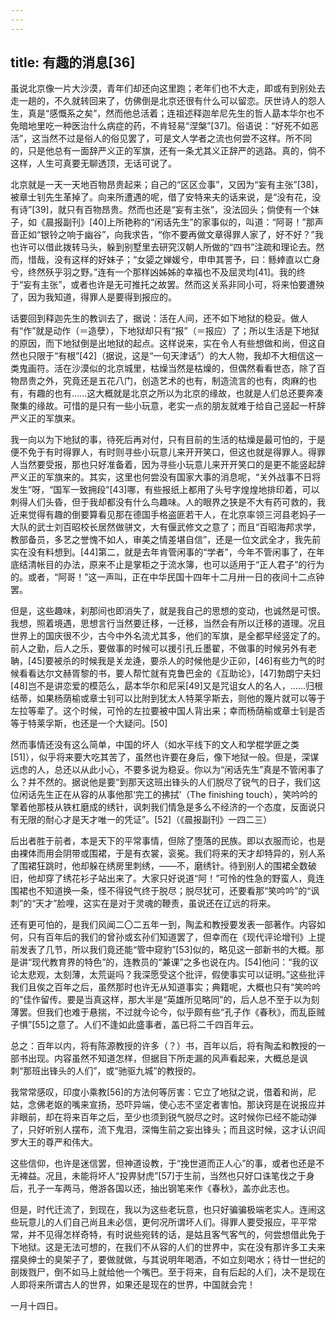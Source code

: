 ```yaml
---
---
---
```

title: 有趣的消息[36]
---




虽说北京像一片大沙漠，青年们却还向这里跑；老年们也不大走，即或有到别处去走一趟的，不久就转回来了，仿佛倒是北京还很有什么可以留恋。厌世诗人的怨人生，真是“感慨系之矣”，然而他总活着；连祖述释迦牟尼先生的哲人勗本华尔也不免暗地里吃一种医治什么病症的药，不肯轻易“涅槃”[37]。俗语说：“好死不如恶活”，这当然不过是俗人的俗见罢了，可是文人学者之流也何尝不这样。所不同的，只是他总有一面辞严义正的军旗，还有一条尤其义正辞严的逃路。真的，倘不这样，人生可真要无聊透顶，无话可说了。

北京就是一天一天地百物昂贵起来；自己的“区区佥事”，又因为“妄有主张”[38]，被章士钊先生革掉了。向来所遭遇的呢，借了安特来夫的话来说，是“没有花，没有诗”[39]，就只有百物昂贵。然而也还是“妄有主张”，没法回头；倘使有一个妹子，如《晨报副刊》[40]上所艳称的“闲话先生”的家事似的，叫道：“阿哥！”那声音正如“银铃之响于幽谷”，向我求告，“你不要再做文章得罪人家了，好不好？”我也许可以借此拨转马头，躲到别墅里去研究汉朝人所做的“四书”注疏和理论去。然而，惜哉，没有这样的好妹子；“女媭之婵媛兮，申申其詈予，曰：鲧婞直以亡身兮，终然殀乎羽之野。”连有一个那样凶姊姊的幸福也不及屈灵均[41]。我的终于“妄有主张”，或者也许是无可推托之故罢。然而这关系非同小可，将来怕要遭殃了，因为我知道，得罪人是要得到报应的。

话要回到释迦先生的教训去了，据说：活在人间，还不如下地狱的稳妥。做人有“作”就是动作（＝造孽），下地狱却只有“报”（＝报应）了；所以生活是下地狱的原因，而下地狱倒是出地狱的起点。这样说来，实在令人有些想做和尚，但这自然也只限于“有根”[42]（据说，这是“一句天津话”）的大人物，我却不大相信这一类鬼画符。活在沙漠似的北京城里，枯燥当然是枯燥的，但偶然看看世态，除了百物昂贵之外，究竟还是五花八门，创造艺术的也有，制造流言的也有，肉麻的也有，有趣的也有……这大概就是北京之所以为北京的缘故，也就是人们总还要奔凑聚集的缘故。可惜的是只有一些小玩意，老实一点的朋友就难于给自己竖起一杆辞严义正的军旗来。

我一向以为下地狱的事，待死后再对付，只有目前的生活的枯燥是最可怕的，于是便不免于有时得罪人，有时则寻些小玩意儿来开开笑口，但这也就是得罪人。得罪人当然要受报，那也只好准备着，因为寻些小玩意儿来开开笑口的是更不能竖起辞严义正的军旗来的。其实，这里也何尝没有国家大事的消息呢，“关外战事不日将发生”呀，“国军一致拥段”[43]哪，有些报纸上都用了头号字煌煌地排印着，可以刺得人们头昏，但于我却都没有什么鸟趣味。人的眼界之狭是不大有药可救的，我近来觉得有趣的倒要算看见那在德国手格盗匪若干人，在北京率领三河县老妈子一大队的武士刘百昭校长居然做骈文，大有偃武修文之意了；而且“百昭海邦求学，教部备员，多艺之誉愧不如人，审美之情差堪自信”，还是一位文武全才，我先前实在没有料想到。[44]第二，就是去年肯管闲事的“学者”，今年不管闲事了，在年底结清帐目的办法，原来不止是掌柜之于流水簿，也可以适用于“正人君子”的行为的。或者，“阿哥！”这一声叫，正在中华民国十四年十二月卅一日的夜间十二点钟罢。

但是，这些趣味，刹那间也即消失了，就是我自己的思想的变动，也诚然是可恨。我想，照着境遇，思想言行当然要迁移，一迁移，当然会有所以迁移的道理。况且世界上的国庆很不少，古今中外名流尤其多，他们的军旗，是全都早经竖定了的。前人之勤，后人之乐，要做事的时候可以援引孔丘墨翟，不做事的时候另外有老聃，[45]要被杀的时候我是关龙逄，要杀人的时候他是少正卯，[46]有些力气的时候看看达尔文赫胥黎的书，要人帮忙就有克鲁巴金的《互助论》，[47]勃朗宁夫妇[48]岂不是讲恋爱的模范么，勗本华尔和尼采[49]又是咒诅女人的名人，……归根结蒂，如果杨荫榆或章士钊可以比附到犹太人特莱孚斯去，则他的篾片就可以等于左拉等辈了。这个时候，可怜的左拉要被中国人背出来；幸而杨荫榆或章士钊是否等于特莱孚斯，也还是一个大疑问。[50]

然而事情还没有这么简单，中国的坏人（如水平线下的文人和学棍学匪之类[51]），似乎将来要大吃其苦了，虽然也许要在身后，像下地狱一般。但是，深谋远虑的人，总还以从此小心，不要多说为稳妥。你以为“闲话先生”真是不管闲事了么？并不然的。据说他是要“到那天这班出锋头的人们脱尽了锐气的日子，我们这位闲话先生正在从容的从事他那‘完工的拂拭’（The finishing touch），笑吟吟的擎着他那枝从铁杠磨成的绣针，讽刺我们情急是多么不经济的一个态度，反面说只有无限的耐心才是天才唯一的凭证”。[52]（《晨报副刊》一四二三）

后出者胜于前者，本是天下的平常事情，但除了堕落的民族。即以衣服而论，也是由裸体而用会阴带或围裙，于是有衣裳，衮冕。我们将来的天才却特异的，别人系了围裙狂跳时，他却躲在绣房里刺绣，——不，磨绣针。待到别人的围裙全数破旧，他却穿了绣花衫子站出来了。大家只好说道“阿！”可怜的性急的野蛮人，竟连围裙也不知道换一条，怪不得锐气终于脱尽；脱尽犹可，还要看那“笑吟吟”的“讽刺”的“天才”脸哩，这实在是对于灵魂的鞭责，虽说还在辽远的将来。

还有更可怕的，是我们风闻二〇二五年一到，陶孟和教授要发表一部著作。内容如何，只有百年后的我们的曾孙或玄孙们知道罢了，但幸而在《现代评论增刊》上提前发表了几节，所以我们竟还能“管中窥豹”[53]似的，略见这一部新书的大概。那是讲“现代教育界的特色”的，连教员的“兼课”之多也说在内。[54]他问：“我的议论太悲观，太刻薄，太荒诞吗？我深愿受这个批评，假使事实可以证明。”这些批评我们且俟之百年之后，虽然那时也许无从知道事实；典籍呢，大概也只有“笑吟吟的”佳作留传。要是当真这样，那大半是“英雄所见略同”的，后人总不至于以为刻薄罢。但我们也难于悬揣，不过就今论今，似乎颇有些“孔子作《春秋》，而乱臣贼子惧”[55]之意了。人们不逢如此盛事者，盖已将二千四百年云。

总之：百年以内，将有陈源教授的许多（？）书，百年以后，将有陶孟和教授的一部书出现。内容虽然不知道怎样，但据目下所走漏的风声看起来，大概总是讽刺“那班出锋头的人们”，或“驰驱九城”的教授的。

我常常感叹，印度小乘教[56]的方法何等厉害：它立了地狱之说，借着和尚，尼姑，念佛老妪的嘴来宣扬，恐吓异端，使心志不坚定者害怕。那诀窍是在说报应并非眼前，却在将来百年之后，至少也须到锐气脱尽之时。这时候你已经不能动弹了，只好听别人摆布，流下鬼泪，深悔生前之妄出锋头；而且这时候，这才认识阎罗大王的尊严和伟大。

这些信仰，也许是迷信罢，但神道设教，于“挽世道而正人心”的事，或者也还是不无裨益。况且，未能将坏人“投畀豺虎”[57]于生前，当然也只好口诛笔伐之于身后，孔子一车两马，倦游各国以还，抽出钢笔来作《春秋》，盖亦此志也。

但是，时代迁流了，到现在，我以为这些老玩意，也只好骗骗极端老实人。连闹这些玩意儿的人们自己尚且未必信，更何况所谓坏人们。得罪人要受报应，平平常常，并不见得怎样奇特，有时说些宛转的话，是姑且客气客气的，何尝想借此免于下地狱。这是无法可想的，在我们不从容的人们的世界中，实在没有那许多工夫来摆臭绅士的臭架子了，要做就做，与其说明年喝酒，不如立刻喝水；待廿一世纪的剖拨戮尸，倒不如马上就给他一个嘴巴。至于将来，自有后起的人们，决不是现在人即将来所谓古人的世界，如果还是现在的世界，中国就会完！

一月十四日。